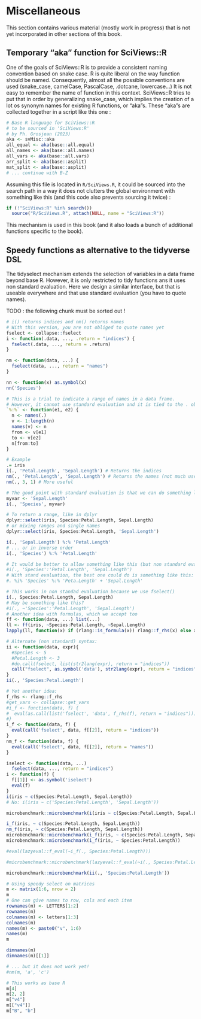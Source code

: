 # Miscellaneous

This section contains various material (mostly work in progress) that is not yet incorporated in other sections of this book.

## Temporary "aka" function for SciViews::R

One of the goals of SciViews::R is to provide a consistent naming convention based on snake case. R is quite liberal on the way function should be named. Consequently, almost all the possible conventions are used (snake_case, camelCase, PascalCase, .dotcane, lowercase...) It is not easy to remember the name of function in this context. SciViews::R tries to put that in order by generalizing snake_case, which implies the creation of a lot os synonym names for existing R functions, or "aka"s. These "aka"s are collected together in a script like this one :

```r
# Base R language for SciViews::R
# to be sourced in 'SciViews:R'
# by Ph. Grosjean (2023)
aka <- svMisc::aka
all_equal <- aka(base::all.equal)
all_names <- aka(base::all.names)
all_vars <- aka(base::all.vars)
arr_split <- aka(base::asplit)
mat_split <- aka(base::asplit)
# ... continue with B-Z
```

Assuming this file is located in `R/SciViews.R`, it could be sourced into the search path in a way it does not clutters the global environment with something like this (and this code also prevents sourcing it twice) :

```r
if (!"SciViews:R" %in% search())
  source("R/SciViews.R", attach(NULL, name = "SciViews:R"))
```

This mechanism is used in this book (and it also loads a bunch of additional functions specific to the book).

## Speedy functions as alternative to the tidyverse DSL

The tidyselect mechanism extends the selection of variables in a data frame beyond base R. However, it is only restricted to tidy functions ans it uses non standard evaluation. Here we design a similar interface, but that is useable everywhere and that use standard evaluation (you have to quote names).

TODO : the following chunk must be sorted out !

```r
# i() returns indices and nm() returns names
# With this version, you are not obliged to quote names yet
fselect <- collapse::fselect
i <- function(.data, ..., .return = "indices") {
  fselect(.data, ..., return = .return)
}

nm <- function(data, ...) {
  fselect(data, ..., return = "names")
}

nn <- function(x) as.symbol(x)
nn('Species')

# This is a trial to indicate a range of names in a data frame.
# However, it cannot use standard evaluation and it is tied to the . object
`%:%` <- function(e1, e2) {
  n <- names(.)
  v <- 1:length(n)
  names(v) <- n
  from <- v[e1]
  to <- v[e2]
  n[from:to]
}

# Example
.= iris
i(., 'Petal.Length', 'Sepal.Length') # Returns the indices
nm(., 'Petal.Length', 'Sepal.Length') # Returns the names (not much useful)
nm(., 3, 1) # More useful

# The good point with standard evaluation is that we can do something like this:
myvar <- 'Sepal.Length'
i(., 'Species', myvar)

# To return a range, like in dplyr
dplyr::select(iris, Species:Petal.Length, Sepal.Length)
# or mixing ranges and single names
dplyr::select(iris, Species:Petal.Length, 'Sepal.Length')

i(., 'Sepal.Length') %:% 'Petal.Length'
# ... or in inverse order
i(., 'Species') %:% 'Petal.Length'

# It would be better to allow something like this (but non standard eval required):
#i(., 'Species':'Petal.Length', 'Sepal.Length')
# With stand evaluation, the best one could do is something like this:
#. %i% 'Species' %:% 'Peta.Length' + 'Sepal.Length'

# This works in non standad evaluation because we use fselect()
i(., Species:Petal.Length, Sepal.Length)
# May be something like this?
#i(., ~'Species':'Petal.Length', 'Sepal.Length')
# Another idea with formulas, which we accept too
ff <- function(data, ...) list(...)
ll <- ff(iris, ~Species:Petal.Length, ~Sepal.Length)
lapply(ll, function(x) if (rlang::is_formula(x)) rlang::f_rhs(x) else x)

# Alternate (non standard) syntax:
ii <- function(data, expr){
  #Species <- 5
  #Petal.Length <- 3
  #do.call(fselect, list(str2lang(expr), return = "indices"))
  call("fselect", as.symbol('data'), str2lang(expr), return = "indices") |> eval()
}
ii(., 'Species:Petal.Length')

# Yet another idea:
f_rhs <- rlang::f_rhs
#get_vars <- collapse::get_vars
#i_f <- function(data, f) {
#  eval(as.call(list('fselect', 'data', f_rhs(f), return = "indices")))
#}
i_f <- function(data, f) {
  eval(call('fselect', data, f[[2]], return = "indices"))
}
nm_f <- function(data, f) {
  eval(call('fselect', data, f[[2]], return = "names"))
}

iselect <- function(data, ...)
  fselect(data, ..., return = "indices")
i <- function(f) {
  f[[1]] <- as.symbol('iselect')
  eval(f)
}
i(iris ~ c(Species:Petal.Length, Sepal.Length))
# No: i(iris ~ c('Species:Petal.Length', 'Sepal.Length'))

microbenchmark::microbenchmark(i(iris ~ c(Species:Petal.Length, Sepal.Length)))

i_f(iris, ~ c(Species:Petal.Length, Sepal.Length))
nm_f(iris, ~ c(Species:Petal.Length, Sepal.Length))
microbenchmark::microbenchmark(i_f(iris, ~ c(Species:Petal.Length, Sepal.Length)))
microbenchmark::microbenchmark(i_f(iris, ~ Species:Petal.Length))

#eval(lazyeval::f_eval(~i_f(., Species:Petal.Length)))

#microbenchmark::microbenchmark(lazyeval::f_eval(~i(., Species:Petal.Length)))

microbenchmark::microbenchmark(ii(., 'Species:Petal.Length'))

# Using speedy select on matrices
m <- matrix(1:6, nrow = 2)
m
# One can give names to row, cols and each item
rownames(m) <- LETTERS[1:2]
rownames(m)
colnames(m) <- letters[1:3]
colnames(m)
names(m) <- paste0("v", 1:6)
names(m)
m

dimnames(m)
dimnames(m)[[1]]

# ... but it does not work yet!
#nm(m, 'a', 'c')

# This works as base R
m[4]
m[2, 2]
m["v4"]
m[["v4"]]
m["B", "b"]
```
